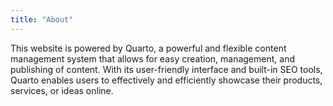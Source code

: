 ```yaml
---
title: "About"
---
```


This website is powered by Quarto, a powerful and flexible content management system that allows for easy creation, management, and publishing of content. With its user-friendly interface and built-in SEO tools, Quarto enables users to effectively and efficiently showcase their products, services, or ideas online.
